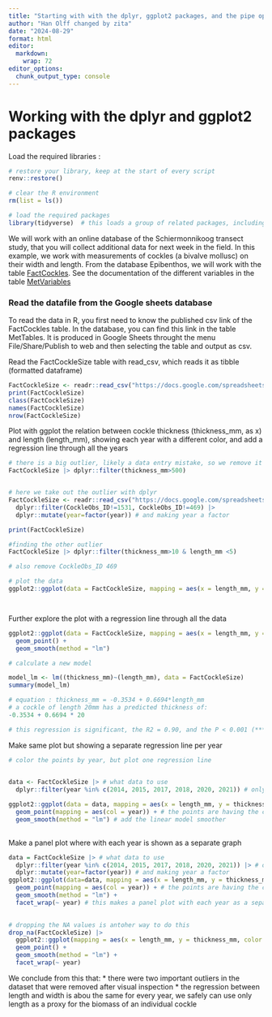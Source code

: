 ```yaml
---
title: "Starting with with the dplyr, ggplot2 packages, and the pipe operator |>"
author: "Han Olff changed by zita"
date: "2024-08-29"
format: html
editor: 
  markdown: 
    wrap: 72
editor_options: 
  chunk_output_type: console
---
```


# Working with the dplyr and ggplot2 packages

Load the required libraries :

```r
# restore your library, keep at the start of every script 
renv::restore()

# clear the R environment
rm(list = ls())

# load the required packages
library(tidyverse)  # this loads a group of related packages, including readr, dplyr and ggplot2
```

We will work with an online database of the Schiermonnikoog transect
study, that you will collect additional data for next week in the field.
In this example, we work with measurements of cockles (a bivalve
mollusc) on their width and length. From the database Epibenthos, we
will work with the table
[FactCockles](https://docs.google.com/spreadsheets/d/1E1vUWAHhse7fhjBf94Kiog3Rsj7IkMuFtP-BTQX2oI8/edit?gid=1538766002#gid=1538766002).
See the documentation of the different variables in the table
[MetVariables](https://docs.google.com/spreadsheets/d/1E1vUWAHhse7fhjBf94Kiog3Rsj7IkMuFtP-BTQX2oI8/edit?gid=1290622213#gid=1290622213)

### Read the datafile from the Google sheets database

To read the data in R, you first need to know the published csv link of
the FactCockles table. In the database, you can find this link in the
table MetTables. It is produced in Google Sheets throught the menu
File/Share/Publish to web and then selecting the table and output as
csv.

Read the FactCockleSize table with read_csv, which reads it as tibble
(formatted dataframe)

```r
FactCockleSize <- readr::read_csv("https://docs.google.com/spreadsheets/d/e/2PACX-1vSpormjGiM4uWMTIZYm9Upt5j1Ige_Wu9CrhGGdvjXwxmHP2R6S7JDyEmiGTn3fXihl5s5yBn_sdo8h/pub?gid=1538766002&single=true&output=csv")
print(FactCockleSize)
class(FactCockleSize)
names(FactCockleSize)
nrow(FactCockleSize)
```

Plot with ggplot the relation between cockle thickness (thickness_mm, as
x) and length (length_mm), showing each year with a different color, and
add a regression line through all the years

```r

# there is a big outlier, likely a data entry mistake, so we remove it with piping 
FactCockleSize |> dplyr::filter(thickness_mm>500)


# here we take out the outlier with dplyr
FactCockleSize <- readr::read_csv("https://docs.google.com/spreadsheets/d/e/2PACX-1vSpormjGiM4uWMTIZYm9Upt5j1Ige_Wu9CrhGGdvjXwxmHP2R6S7JDyEmiGTn3fXihl5s5yBn_sdo8h/pub?gid=1538766002&single=true&output=csv") |> 
  dplyr::filter(CockleObs_ID!=1531, CockleObs_ID!=469) |>
  dplyr::mutate(year=factor(year)) # and making year a factor 

print(FactCockleSize)

#finding the other outlier 
FactCockleSize |> dplyr::filter(thickness_mm>10 & length_mm <5)

# also remove CockleObs_ID 469

# plot the data 
ggplot2::ggplot(data = FactCockleSize, mapping = aes(x = length_mm, y = thickness_mm, color = as.factor(year),  group = as.factor(year))) + geom_point() + geom_smooth(method = "lm", se = T)




```

Further explore the plot with a regression line through all the data

```r
ggplot2::ggplot(data = FactCockleSize, mapping = aes(x = length_mm, y = thickness_mm, color = year,  group = as.factor(year))) + 
  geom_point() + 
  geom_smooth(method = "lm")

# calculate a new model

model_lm <- lm((thickness_mm)~(length_mm), data = FactCockleSize)
summary(model_lm)

# equation : thickness_mm = -0.3534 + 0.6694*length_mm
# a cockle of length 20mm has a predicted thickness of:
-0.3534 + 0.6694 * 20

# this regression is significant, the R2 = 0.90, and the P < 0.001 (***)
```

Make same plot but showing a separate regression line per year

```r
# color the points by year, but plot one regression line

    
data <- FactCockleSize |> # what data to use
  dplyr::filter(year %in% c(2014, 2015, 2017, 2018, 2020, 2021)) # only use these years

ggplot2::ggplot(data = data, mapping = aes(x = length_mm, y = thickness_mm)) + # use the filtered data
  geom_point(mapping = aes(col = year)) + # the points are having the color based on year 
  geom_smooth(method = "lm") # add the linear model smoother    
  
```

Make a panel plot where with each year is shown as a separate graph

```r


data = FactCockleSize |> # what data to use
  dplyr::filter(year %in% c(2014, 2015, 2017, 2018, 2020, 2021)) |> # only use these years 
  dplyr::mutate(year=factor(year)) # and making year a factor
ggplot2::ggplot(data=data, mapping = aes(x = length_mm, y = thickness_mm)) + # what is on the axes
  geom_point(mapping = aes(col = year)) + # the points are having the color based on year 
  geom_smooth(method = "lm") +
  facet_wrap(~ year) # this makes a panel plot with each year as a separate graph
  

# dropping the NA values is antoher way to do this
drop_na(FactCockleSize) |>
  ggplot2::ggplot(mapping = aes(x = length_mm, y = thickness_mm, color = year,  group = as.factor(year))) + 
  geom_point() + 
  geom_smooth(method = "lm") +
  facet_wrap(~ year)


```

We conclude from this that: \* there were two important outliers in the
dataset that were removed after visual inspection \* the regression
between length and width is abou the same for every year, we safely can
use only length as a proxy for the biomass of an individual cockle
